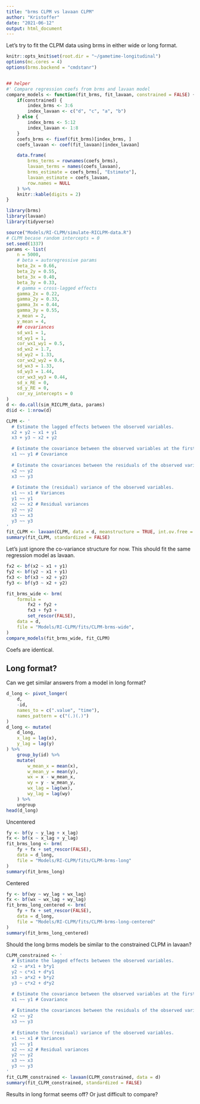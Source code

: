 ```yaml
---
title: "brms CLPM vs lavaan CLPM"
author: "Kristoffer"
date: "2021-06-12"
output: html_document
---
```


Let's try to fit the CLPM data using brms in either wide or long format.

```r
knitr::opts_knit$set(root.dir = "~/gametime-longitudinal")
options(mc.cores = 4)
options(brms.backend = "cmdstanr")


## helper
#' Compare regression coefs from brms and lavaan model
compare_models <- function(fit_brms, fit_lavaan, constrained = FALSE) {
    if(constrained) {
        index_brms <- 3:6
        index_lavaan <- c("d", "c", "a", "b")
    } else {
        index_brms <- 5:12
        index_lavaan <- 1:8
    }
    coefs_brms <- fixef(fit_brms)[index_brms, ]
    coefs_lavaan <- coef(fit_lavaan)[index_lavaan]

    data.frame(
        brms_terms = rownames(coefs_brms), 
        lavaan_terms = names(coefs_lavaan),
        brms_estimate = coefs_brms[, "Estimate"],
        lavaan_estimate = coefs_lavaan,
        row.names = NULL
    ) %>%
    knitr::kable(digits = 2)
}
```

```r
library(brms)
library(lavaan)
library(tidyverse)
```

```r
source("Models/RI-CLPM/simulate-RICLPM-data.R")
# CLPM becase random intercepts = 0
set.seed(1337)
params <- list(
    n = 5000,
    # beta = autoregressive params
    beta_2x = 0.66,
    beta_2y = 0.55,
    beta_3x = 0.40,
    beta_3y = 0.33,
    # gamma = cross-lagged effects
    gamma_2x = 0.22,
    gamma_2y = 0.33,
    gamma_3x = 0.44,
    gamma_3y = 0.55,
    x_mean = 2,
    y_mean = 4,
    ## covariances
    sd_wx1 = 1,
    sd_wy1 = 1,
    cor_wx1_wy1 = 0.5,
    sd_wx2 = 1.7,
    sd_wy2 = 1.33,
    cor_wx2_wy2 = 0.6,
    sd_wx3 = 1.33,
    sd_wy3 = 1.44,
    cor_wx3_wy3 = 0.44,
    sd_x_RE = 0,
    sd_y_RE = 0,
    cor_xy_intercepts = 0
)
d <- do.call(sim_RICLPM_data, params)
d$id <- 1:nrow(d)
```

```r
CLPM <- '
  # Estimate the lagged effects between the observed variables.
  x2 + y2 ~ x1 + y1
  x3 + y3 ~ x2 + y2

  # Estimate the covariance between the observed variables at the first wave. 
  x1 ~~ y1 # Covariance
  
  # Estimate the covariances between the residuals of the observed variables.
  x2 ~~ y2
  x3 ~~ y3
  
  # Estimate the (residual) variance of the observed variables.
  x1 ~~ x1 # Variances
  y1 ~~ y1 
  x2 ~~ x2 # Residual variances
  y2 ~~ y2 
  x3 ~~ x3 
  y3 ~~ y3 
'
fit_CLPM <- lavaan(CLPM, data = d, meanstructure = TRUE, int.ov.free = TRUE) 
summary(fit_CLPM, standardized = FALSE)
```

Let's just ignore the co-variance structure for now. This should fit the same regression model as lavaan.
```r
fx2 <- bf(x2 ~ x1 + y1)
fy2 <- bf(y2 ~ x1 + y1)
fx3 <- bf(x3 ~ x2 + y2)
fy3 <- bf(y3 ~ x2 + y2)

fit_brms_wide <- brm(
    formula =
        fx2 + fy2 +
        fx3 + fy3 +
        set_rescor(FALSE),
    data = d,
    file = "Models/RI-CLPM/fits/CLPM-brms-wide",
)
compare_models(fit_brms_wide, fit_CLPM)
```

Coefs are identical.

## Long format?
Can we get similar answers from a model in long format? 
```r
d_long <- pivot_longer(
    d,
    -id,
    names_to = c(".value", "time"),
    names_pattern = c("(.)(.)")
)
d_long <- mutate(
    d_long,
    x_lag = lag(x),
    y_lag = lag(y)
) %>%
    group_by(id) %>%
    mutate(
        w_mean_x = mean(x),
        w_mean_y = mean(y),
        wx = x - w_mean_x,
        wy = y - w_mean_y,
        wx_lag = lag(wx),
        wy_lag = lag(wy)
    ) %>%
    ungroup
head(d_long)
```

Uncentered
```r
fy <- bf(y ~ y_lag + x_lag)
fx <- bf(x ~ x_lag + y_lag)
fit_brms_long <- brm(
    fy + fx + set_rescor(FALSE),
    data = d_long,
    file = "Models/RI-CLPM/fits/CLPM-brms-long"
)
summary(fit_brms_long)
```

Centered
```r
fy <- bf(wy ~ wy_lag + wx_lag)
fx <- bf(wx ~ wx_lag + wy_lag)
fit_brms_long_centered <- brm(
    fy + fx + set_rescor(FALSE),
    data = d_long,
    file = "Models/RI-CLPM/fits/CLPM-brms-long-centered"
)
summary(fit_brms_long_centered)
```

Should the long brms models be similar to the constrained CLPM in lavaan? 
```r
CLPM_constrained <- '
  # Estimate the lagged effects between the observed variables.
  x2 ~ a*x1 + b*y1 
  y2 ~ c*x1 + d*y1
  x3 ~ a*x2 + b*y2
  y3 ~ c*x2 + d*y2

  # Estimate the covariance between the observed variables at the first wave. 
  x1 ~~ y1 # Covariance
  
  # Estimate the covariances between the residuals of the observed variables.
  x2 ~~ y2
  x3 ~~ y3
  
  # Estimate the (residual) variance of the observed variables.
  x1 ~~ x1 # Variances
  y1 ~~ y1 
  x2 ~~ x2 # Residual variances
  y2 ~~ y2 
  x3 ~~ x3 
  y3 ~~ y3 
'
fit_CLPM_constrained <- lavaan(CLPM_constrained, data = d) 
summary(fit_CLPM_constrained, standardized = FALSE)
```

Results in long format seems off? Or just difficult to compare? 